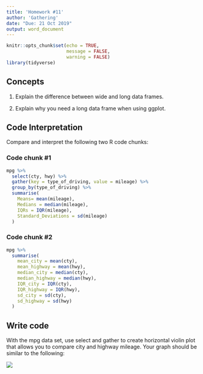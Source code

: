 ```yaml
---
title: 'Homework #11'
author: 'Gathering'
date: "Due: 21 Oct 2019"
output: word_document
---
```


```r
knitr::opts_chunk$set(echo = TRUE,
                      message = FALSE,
                      warning = FALSE)
library(tidyverse)
```

## Concepts  

1.  Explain the difference between wide and long data frames.

2.  Explain why you need a long data frame when using ggplot.
    
## Code Interpretation  

Compare and interpret the following two R code chunks: 

### Code chunk #1

```r
mpg %>% 
  select(cty, hwy) %>% 
  gather(key = type_of_driving, value = mileage) %>% 
  group_by(type_of_driving) %>% 
  summarise(
    Means= mean(mileage),
    Medians = median(mileage),
    IQRs = IQR(mileage),
    Standard_Deviations = sd(mileage)
  )
```  

### Code chunk #2

```r
mpg %>%
  summarise(
    mean_city = mean(cty),
    mean_highway = mean(hwy),
    median_city = median(cty),
    median_highway = median(hwy),
    IQR_city = IQR(cty),
    IQR_highway = IQR(hwy),
    sd_city = sd(cty),
    sd_highway = sd(hwy)
  )
```

## Write code  

With the mpg data set, use select and gather to create horizontal violin plot that allows you to compare city and highway mileage. Your graph should be similar to the following:  

![](http://govfinance.byu.edu/govfinance/classes/dataScience/homework/graphs/HW11Graph.png)

```r

```  